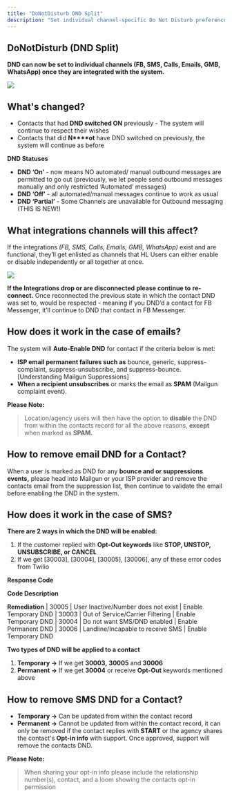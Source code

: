 ---
title: "DoNotDisturb DND Split"
description: "Set individual channel-specific Do Not Disturb preferences after integrating them with the system."
---

## DoNotDisturb (DND Split)

**DND can now be set to individual channels (FB, SMS, Calls, Emails, GMB, WhatsApp) once they are integrated with the system.**  

  ![](https://s3.amazonaws.com/cdn.freshdesk.com/data/helpdesk/attachments/production/48224624468/original/JDb2HH3OFgLIB2wVWrJ7pegcjQ1te6Ps1w.png?1652131145)


## **What's changed?**

-   Contacts that had  **DND switched ON**  previously - The system will continue to respect their wishes
-   Contacts that did **N****ot**  have DND switched on previously, the system will continue as before

**DND Statuses**

-   **DND ‘On’** - now means  NO  automated/ manual outbound messages are permitted to go out (previously, we let people send outbound messages manually and only restricted ‘Automated’ messages)
-   **DND ‘Off’**  - all automated/manual messages continue to work as usual
-   **DND ‘Partial’**  - Some Channels are unavailable for Outbound messaging (THIS IS NEW!)

## **What integrations channels will this affect?**

If the integrations  _(FB, SMS, Calls, Emails, GMB, WhatsApp)_  exist  and are functional, they’ll get enlisted as channels that HL Users can either enable or disable independently or all together at once.

![](https://s3.amazonaws.com/cdn.freshdesk.com/data/helpdesk/attachments/production/48224625381/original/RirNynW76_p5Qt0PMC0mIABKKUkbQUETWA.png?1652131555)

**If the Integrations drop or are disconnected** **please continue to** **re-connect.**  Once reconnected the previous state in which the contact DND was set to, would be respected - meaning if you DND’d a contact for FB Messenger, it’ll continue to DND that contact in FB Messenger.

## **How does it work in the case of emails?**

The system will  **Auto-Enable**  **DND**  for contact if the criteria below is met:

-   **ISP email permanent failures such as**  bounce, generic, suppress-complaint, suppress-unsubscribe, and suppress-bounce. [Understanding Mailgun Suppressions]
-   **When a recipient unsubscribes**  or marks the email as **SPAM**  (Mailgun complaint event).

**Please Note:**
>Location/agency users will then have the option to **disable** the DND from within the contacts record for all the above reasons, **except** when marked as **SPAM.**

## **How to remove  email  DND for a Contact?**

When a user is marked as DND for any  **bounce and or suppressions events,** please head into Mailgun or your ISP provider and remove the contacts email from the suppression list, then continue to validate the email before enabling the DND in the system.

## **How does it work in the case of SMS?**

**There are 2 ways in which the DND will be enabled:**

1.  If the customer replied with  **Opt-Out keywords** like  **STOP, UNSTOP, UNSUBSCRIBE, or CANCEL**
2.  If we get  [30003],  [30004],  [30005],  [30006], any of these error codes from Twilio

**Response Code**

**Code Description**

**Remediation**
| 30005 | User Inactive/Number does not exist | Enable Temporary DND
| 30003 | Out of Service/Carrier Filtering | Enable Temporary DND
| 30004 | Do not want SMS/DND enabled | Enable Permanent DND
| 30006 | Landline/Incapable to receive SMS | Enable Temporary DND


**Two types of DND will be applied to a contact**

1.  **Temporary ->** If we get  **30003,** **30005** and **30006**
2.  **Permanent ->**  If we get  **30004**  or receive  **Opt-Out**  keywords mentioned above

## **How to remove  SMS  DND for a Contact?**

-   **Temporary ->**  Can be updated from within the contact record
-   **Permanent ->** Cannot  be updated from within the contact record, it can only be removed if the contact replies with  **START**  or the agency shares the contact's  **Opt-in info**  with support. Once approved, support will remove the contacts DND.

**Please Note:**
>When sharing your opt-in info please include the relationship number(s), contact, and a loom showing the contacts opt-in permission